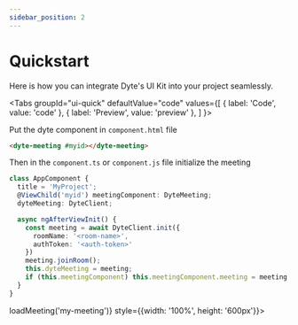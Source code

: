 ```yaml
---
sidebar_position: 2
---
```


# Quickstart

Here is how you can integrate Dyte's UI Kit into your project seamlessly.


<Tabs
  groupId="ui-quick"
  defaultValue="code"
  values={[
    { label: 'Code', value: 'code' },
    { label: 'Preview', value: 'preview' },
  ]
}>
<TabItem value="code">

Put the dyte component in `component.html` file

```html
<dyte-meeting #myid></dyte-meeting>
```

Then in the `component.ts` or `component.js` file initialize the meeting

```ts
class AppComponent {
  title = 'MyProject';
  @ViewChild('myid') meetingComponent: DyteMeeting;
  dyteMeeting: DyteClient;

  async ngAfterViewInit() {
    const meeting = await DyteClient.init({
      roomName: '<room-name>',
      authToken: '<auth-token>'
    })
    meeting.joinRoom();
    this.dyteMeeting = meeting;
    if (this.meetingComponent) this.meetingComponent.meeting = meeting;
  }
}
```

</TabItem>
<TabItem value="preview">
    <div ref={() => loadMeeting('my-meeting')} style={{width: '100%', height: '600px'}}>
      <dyte-meeting id="my-meeting" show-setup-screen="false"></dyte-meeting>
    </div>
</TabItem>
</Tabs>

